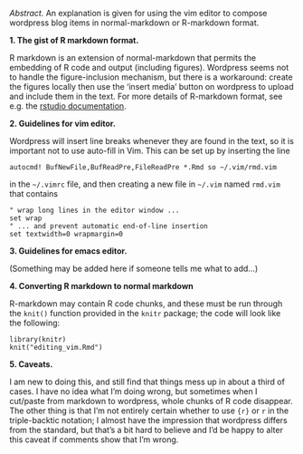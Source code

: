 *Abstract.* An explanation is given for using the vim editor to compose wordpress blog items in normal-markdown or R-markdown format.

**1. The gist of R markdown format.**

R markdown is an extension of normal-markdown that permits the embedding of R code and output (including figures).  Wordpress seems not to handle the figure-inclusion mechanism, but there is a workaround: create the figures locally then use the 'insert media' button on wordpress to upload and include them in the text.  For more details of R-markdown format, see e.g. the [rstudio documentation](http://www.rstudio.com/ide/docs/authoring/using_markdown).  


**2. Guidelines for vim editor.**

Wordpress will insert line breaks whenever they are found in the text, so it is important not to use auto-fill in Vim.  This can be set up by inserting the line

```
autocmd! BufNewFile,BufReadPre,FileReadPre *.Rmd so ~/.vim/rmd.vim
```
in the ``~/.vimrc`` file, and then creating a new file in ``~/.vim`` named ``rmd.vim`` that contains
```
" wrap long lines in the editor window ...
set wrap
" ... and prevent automatic end-of-line insertion
set textwidth=0 wrapmargin=0

```

**3. Guidelines for emacs editor.**

(Something may be added here if someone tells me what to add...)

**4. Converting R markdown to normal markdown**

R-markdown may contain R code chunks, and these must be run through the ``knit()`` function provided in the ``knitr`` package; the code will look like the following:

```
library(knitr)
knit("editing_vim.Rmd")
```

**5. Caveats.**

I am new to doing this, and still find that things mess up in about a third of cases.  I have no idea what I'm doing wrong, but sometimes when I cut/paste from markdown to wordpress, whole chunks of R code disappear.  The other thing is that I'm not entirely certain whether to use ``{r}`` or ``r`` in the triple-backtic notation; I almost have the impression that wordpress differs from the standard, but that's a bit hard to believe and I'd be happy to alter this caveat if comments show that I'm wrong.
